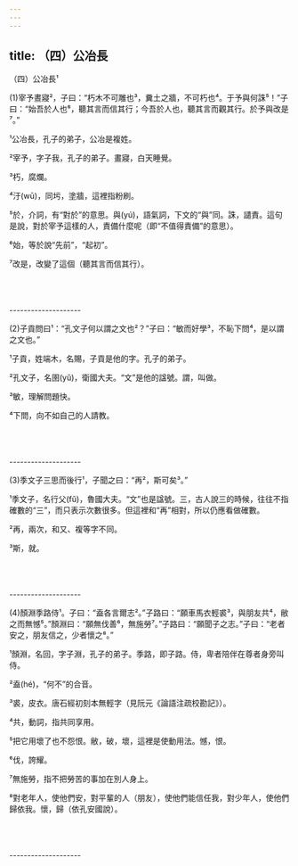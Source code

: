 ```yaml
---
---
---
```

title: （四）公冶長
---




（四）公冶長¹

(1)宰予晝寢²，子曰：“朽木不可雕也³，糞土之牆，不可朽也⁴。于予與何誅⁵！”子曰：“始吾於人也⁶，聽其言而信其行；今吾於人也，聽其言而觀其行。於予與改是⁷。”

¹公冶長，孔子的弟子，公冶是複姓。

²宰予，字子我，孔子的弟子。畫寢，白天睡覺。

³朽，腐爛。

⁴汙(wū)，同圬，塗牆，這裡指粉刷。

⁵於，介詞，有“對於”的意思。與(yú)，語氣詞，下文的“與”同。誅，譴責。這句是說，對於宰予這樣的人，責備什麼呢（即“不值得責備”的意思）。

⁶始，等於說“先前”，“起初”。

⁷改是，改變了這個（聽其言而信其行）。



<br/><br/><br/>--------------------

(2)子貢問曰¹：“孔文子何以謂之文也²？”子曰：“敏而好學³，不恥下問⁴，是以謂之文也。”

¹子貢，姓端木，名賜，子貢是他的字。孔子的弟子。

²孔文子，名圉(yǔ)，衛國大夫。“文”是他的諡號。謂，叫做。

³敏，理解問題快。

⁴下問，向不如自己的人請教。



<br/><br/><br/>--------------------

(3)季文子三思而後行¹，子聞之曰：“再²，斯可矣³。”

¹季文子，名行父(fǔ)，魯國大夫。“文”也是諡號。三，古人說三的時候，往往不指確數的“三”，而只表示次數很多。但這裡和“再”相對，所以仍應看做確數。

²再，兩次，和又、複等字不同。

³斯，就。



<br/><br/><br/>--------------------

(4)顏淵季路侍¹。子曰：“盍各言爾志²。”子路曰：“願車馬衣輕裘³，與朋友共⁴，敝之而無憾⁵。”顏淵曰：“願無伐善⁶，無施勞⁷。”子路曰：“願聞子之志。”子曰：“老者安之，朋友信之，少者懷之⁸。”

¹顏淵，名回，字子淵，孔子的弟子。季路，即子路。侍，卑者陪伴在尊者身旁叫侍。

²盍(hé)，“何不”的合音。

³裘，皮衣。唐石經初刻本無輕字（見阮元《論語注疏校勘記》）。

⁴共，動詞，指共同享用。

⁵把它用壞了也不怨恨。敝，破，壞，這裡是使動用法。憾，恨。

⁶伐，誇耀。

⁷無施勞，指不把勞苦的事加在別人身上。

⁸對老年人，使他們安，對平輩的人（朋友），使他們能信任我，對少年人，使他們歸依我。懷，歸（依孔安國說）。






<br/><br/><br/>--------------------